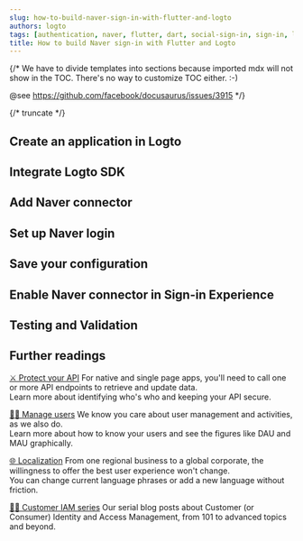 ```yaml
---
slug: how-to-build-naver-sign-in-with-flutter-and-logto
authors: logto
tags: [authentication, naver, flutter, dart, social-sign-in, sign-in, login]
title: How to build Naver sign-in with Flutter and Logto
---
```


{/*
  We have to divide templates into sections because imported mdx will not show in the TOC.
  There's no way to customize TOC either. :-)

  @see https://github.com/facebook/docusaurus/issues/3915
*/}



{/* truncate */}

<Intro connector={connector} sdk="Flutter" link="https://flutter.dev/" />

## Create an application in Logto

<CreateApplication type="Native app" framework="Flutter" />

## Integrate Logto SDK

<IntegrateSdk />

## Add Naver connector

<AddSocialConnector connector={connector} />

## Set up Naver login

<ConnectorGuide />

## Save your configuration

<SaveYourConfiguration connector={connector} />

## Enable Naver connector in Sign-in Experience

<EnableSocialConnector connector={connector} />

## Testing and Validation

<TestingAndValidation connector={connector} sdk="Flutter" />

## Further readings

[⚔️ Protect your API](/docs/recipes/protect-your-api/) For native and single page apps, you'll need to call one or more API endpoints to retrieve and update data.<br/>
Learn more about identifying who's who and keeping your API secure.

[🧑‍🚀 Manage users](/docs/recipes/manage-users/) We know you care about user management and activities, as we also do.<br/>
Learn more about how to know your users and see the figures like DAU and MAU graphically.

[🌐 Localization](/docs/recipes/customize-sie/localized-language) From one regional business to a global corporate, the willingness to offer the best user experience won't change.<br/>
You can change current language phrases or add a new language without friction.

[🧑‍🎓 Customer IAM series](/blog/tags/ciam) Our serial blog posts about Customer (or Consumer) Identity and Access Management, from 101 to advanced topics and beyond.
